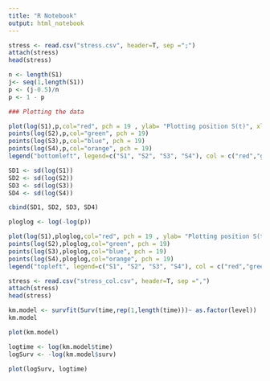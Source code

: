 ```yaml
---
title: "R Notebook"
output: html_notebook
---
```


```r
stress <- read.csv("stress.csv", header=T, sep =";")
attach(stress)
head(stress)
```

```r
n <- length(S1)
j<- seq(1,length(S1))
p <- (j-0.5)/n
p <- 1 - p

```

```r
### Plotting the data

plot(log(S1),p,col="red", pch = 19 , ylab= "Plotting position S(t)", xlab="Log covariates",xlim=c(-5,5),ylim=c(0,1))
points(log(S2),p,col="green", pch = 19)
points(log(S3),p,col="blue", pch = 19)
points(log(S4),p,col="orange", pch = 19)
legend("bottomleft", legend=c("S1", "S2", "S3", "S4"), col = c("red","green","blue","orange"), pch = 19, bty = "n")
```

```r

SD1 <- sd(log(S1))
SD2 <- sd(log(S2))
SD3 <- sd(log(S3))
SD4 <- sd(log(S4))

cbind(SD1, SD2, SD3, SD4)

```

```r

ploglog <- log(-log(p))

plot(log(S1),ploglog,col="red", pch = 19 , ylab= "Plotting position S(t)", xlab="Log covariates",xlim=c(-3,4),ylim=c(-3.5,1.5))
points(log(S2),ploglog,col="green", pch = 19)
points(log(S3),ploglog,col="blue", pch = 19)
points(log(S4),ploglog,col="orange", pch = 19)
legend("topleft", legend=c("S1", "S2", "S3", "S4"), col = c("red","green","blue","orange"), pch = 19, bty = "n")

```
```r
stress <- read.csv("stress_col.csv", header=T, sep =",")
attach(stress)
head(stress)
```
```r
km.model <- survfit(Surv(time,rep(1,length(time)))~ as.factor(level))
km.model
```

```r
plot(km.model)
```
```r

logtime <- log(km.model$time)
logSurv <- -log(km.model$surv)

```
```r
plot(logSurv, logtime)
```

